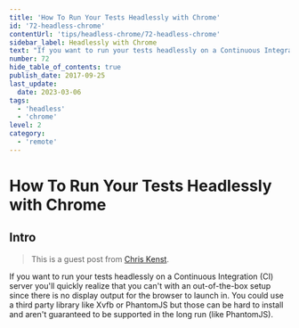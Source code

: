 ```yaml
---
title: 'How To Run Your Tests Headlessly with Chrome'
id: '72-headless-chrome'
contentUrl: 'tips/headless-chrome/72-headless-chrome'
sidebar_label: Headlessly with Chrome
text: "If you want to run your tests headlessly on a Continuous Integration (CI) server you'll quickly realize that you can't with an out-of-the-box setup since there is no display output for the browser to launch in."
number: 72
hide_table_of_contents: true
publish_date: 2017-09-25
last_update:
  date: 2023-03-06
tags:
  - 'headless'
  - 'chrome'
level: 2
category:
  - 'remote'
---
```


# How To Run Your Tests Headlessly with Chrome

## Intro

> This is a guest post from [Chris Kenst](https://twitter.com/ckenst).

If you want to run your tests headlessly on a Continuous Integration (CI) server you'll quickly realize that you can't with an out-of-the-box setup since there is no display output for the browser to launch in. You could use a third party library like Xvfb or PhantomJS but those can be hard to install and aren't guaranteed to be supported in the long run (like PhantomJS).


<DropdownMarkdown folderName='72-headless-chrome' />
